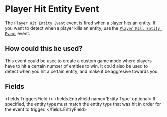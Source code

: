
# Player Hit Entity Event 

The `Player Hit Entity Event` event is fired when a player hits an entity. If you want to detect when a player kills an entity, use the [`Player Kill Entity Event`](on_player_kill_entity) event.

## How could this be used?

This event could be used to create a custom game mode where players have to hit a certain number of entities to win. It could also be used to detect when you hit a certain entity, and make it be aggresive towards you.


## Fields

<fields.TriggersField />
<fields.EntryField name='Entity Type' optional>
     If specified, the entity type must match the entity type that was hit in order for the event to trigger.
</fields.EntryField>
